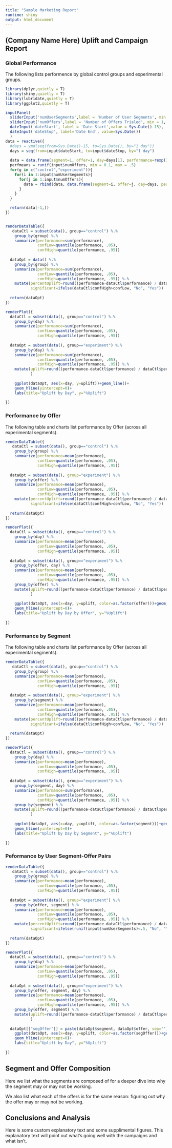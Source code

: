 ```yaml
---
title: "Sample Marketing Report"
runtime: shiny
output: html_document
---
```



## (Company Name Here) Uplift and Campaign Report

### Global Performance

The following lists performence by global control groups and experimental groups. 

```r
library(dplyr,quietly = T)
library(shiny,quietly = T)
library(lubridate,quietly = T)
library(ggplot2,quietly = T)

inputPanel(
  sliderInput('numUserSegments',label = 'Number of User Segments', min = 1, max = 10, value = 5),
  sliderInput('numOffers',label = 'Number of Offers Trialed', min = 1, max = 10, value = 3),
  dateInput('dateStart', label = 'Date Start',value = Sys.Date()-15),
  dateInput('dateStop', label='Date End', value=Sys.Date())
  )
data = reactive({
  #days = ymd(seq(from=Sys.Date()-15, to=Sys.Date(), by="1 day"))
  days = seq(from=input$dateStart, to=input$dateStop, by="1 day")
  
  data = data.frame(segment=1, offer=1, day=days[1], performance=rexp(1), group="na") 
  perfmeans = runif(input$numOffers, min = 0.1, max = .5)
  for(g in c("control","experiment")){
    for(i in 1:input$numUserSegments){
      for(j in 1:input$numOffers){
        data = rbind(data, data.frame(segment=i, offer=j, day=days, performance=rexp(length(days), perfmeans[j]), group=g))
      }
    }
  }

  return(data[-1,])
})


renderDataTable({
   dataCtl = subset(data(), group=="control") %.%
    group_by(group) %.%
    summarize(performance=sum(performance),
              confLow=quantile(performance, .05),
              confHigh=quantile(performance, .95))
  
  dataOpt = data() %.%
    group_by(group) %.%
    summarize(performance=sum(performance),
              confLow=quantile(performance, .05),
              confHigh=quantile(performance, .95)) %.%
    mutate(percentUplift=round((performance-dataCtl$performance) / dataCtl$performance *100, digits=2),
           significant=ifelse(dataCtl$confHigh>confLow, "No", "Yes"))
  
  return(dataOpt)
})

renderPlot({
  dataCtl = subset(data(), group=="control") %.%
    group_by(day) %.%
    summarize(performance=sum(performance),
              confLow=quantile(performance, .05),
              confHigh=quantile(performance, .95))
  
  dataOpt = subset(data(), group=="experiment") %.%
    group_by(day) %.%
    summarize(performance=sum(performance),
              confLow=quantile(performance, .05),
              confHigh=quantile(performance, .95)) %.%
    mutate(uplift=round((performance-dataCtl$performance) / dataCtl$performance *100, digits=2)
           )
  
    ggplot(dataOpt, aes(x=day, y=uplift))+geom_line()+
    geom_hline(yintercept=0)+
    labs(title="Uplift by Day", y="%Uplift")
  
})

```

### Performance by Offer

The following table and charts list performance by Offer (across all experimental segments).


```r
renderDataTable({
   dataCtl = subset(data(), group=="control") %.%
    group_by(group) %.%
    summarize(performance=mean(performance),
              confLow=quantile(performance, .05),
              confHigh=quantile(performance, .95))
  
  dataOpt = subset(data(), group="experiment") %.%
    group_by(offer) %.%
    summarize(performance=mean(performance),
              confLow=quantile(performance, .05),
              confHigh=quantile(performance, .95)) %.%
    mutate(percentUplift=round((performance-dataCtl$performance) / dataCtl$performance *100, digits=2),
           significant=ifelse(dataCtl$confHigh>confLow, "No", "Yes"))
  
  return(dataOpt)
})

renderPlot({
  dataCtl = subset(data(), group=="control") %.%
    group_by(day) %.%
    summarize(performance=mean(performance),
              confLow=quantile(performance, .05),
              confHigh=quantile(performance, .95))
  
  dataOpt = subset(data(), group=="experiment") %.%
    group_by(offer, day) %.%
    summarize(performance=mean(performance),
              confLow=quantile(performance, .05),
              confHigh=quantile(performance, .95)) %.%
    group_by(offer) %.%
    mutate(uplift=round((performance-dataCtl$performance) / dataCtl$performance *100, digits=2)
           )
  
    ggplot(dataOpt, aes(x=day, y=uplift, color=as.factor(offer)))+geom_line()+
    geom_hline(yintercept=0)+
    labs(title="Uplift by Day by Offer", y="%Uplift")
  
})

```


### Performance by Segment

The following table and charts list performance by Offer (across all experimental segments).

```r
renderDataTable({
   dataCtl = subset(data(), group=="control") %.%
    group_by(group) %.%
    summarize(performance=mean(performance),
              confLow=quantile(performance, .05),
              confHigh=quantile(performance, .95))
  
  dataOpt = subset(data(), group="experiment") %.%
    group_by(segment) %.%
    summarize(performance=mean(performance),
              confLow=quantile(performance, .05),
              confHigh=quantile(performance, .95)) %.%
    mutate(percentUplift=round((performance-dataCtl$performance) / dataCtl$performance *100, digits=2),
           significant=ifelse(dataCtl$confHigh>confLow, "No", "Yes"))
  
  return(dataOpt)
})

renderPlot({
  dataCtl = subset(data(), group=="control") %.%
    group_by(day) %.%
    summarize(performance=mean(performance),
              confLow=quantile(performance, .05),
              confHigh=quantile(performance, .95))
  
  dataOpt = subset(data(), group=="experiment") %.%
    group_by(segment, day) %.%
    summarize(performance=sum(performance),
              confLow=quantile(performance, .05),
              confHigh=quantile(performance, .95)) %.%
    group_by(segment) %.%
    mutate(uplift=round((performance-dataCtl$performance) / dataCtl$performance *100, digits=2)
           )
  
    ggplot(dataOpt, aes(x=day, y=uplift, color=as.factor(segment)))+geom_line()+
    geom_hline(yintercept=0)+
    labs(title="Uplift by Day by Segment", y="%Uplift")
  
})

```




### Peformance by User Segment-Offer Pairs

```r
renderDataTable({
   dataCtl = subset(data(), group=="control") %.%
    group_by(group) %.%
    summarize(performance=mean(performance),
              confLow=quantile(performance, .05),
              confHigh=quantile(performance, .95))
  
  dataOpt = subset(data(), group="experiment") %.%
    group_by(offer, segment) %.%
    summarize(performance=mean(performance),
              confLow=quantile(performance, .05),
              confHigh=quantile(performance, .95)) %.%
    mutate(percentUplift=round((performance-dataCtl$performance) / dataCtl$performance *100, digits=2),
           significant=ifelse(runif(input$numUserSegments)<.5, "No", "Yes"))
  
  return(dataOpt)
})

renderPlot({
  dataCtl = subset(data(), group=="control") %.%
    group_by(day) %.%
    summarize(performance=mean(performance),
              confLow=quantile(performance, .05),
              confHigh=quantile(performance, .95))
  
  dataOpt = subset(data(), group=="experiment") %.%
    group_by(offer, segment, day) %.%
    summarize(performance=mean(performance),
              confLow=quantile(performance, .05),
              confHigh=quantile(performance, .95)) %.%
    group_by(offer, segment) %.%
    mutate(uplift=round((performance-dataCtl$performance) / dataCtl$performance *100, digits=2)
           )
  
  dataOpt[["segOffer"]] = paste(dataOpt$segment, dataOpt$offer, sep="")
    ggplot(dataOpt, aes(x=day, y=uplift, color=as.factor(segOffer)))+geom_line()+
    geom_hline(yintercept=0)+
    labs(title="Uplift by Day", y="%Uplift")
  
})

```



## Segment and Offer Composition

Here we list what the segments are composed of for a deeper dive into why the segment may or may not be working.

We also list what each of the offers is for the same reason:  figuring out why the offer may or may not be working.

## Conclusions and Analysis

Here is some custom explanatory text and some supplimental figures.  This explanatory text will point out what's going well with the campaigns and what isn't.  

